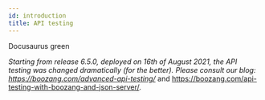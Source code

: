 ```yaml
---
id: introduction
title: API testing
---
```



<YouTubeEmbed embedId="zHDmcl2pIh0">Docusaurus green</YouTubeEmbed>


*Starting from release 6.5.0, deployed on 16th of August 2021, the API testing was changed dramatically (for the better). Please consult our blog: https://boozang.com/advanced-api-testing/* and https://boozang.com/api-testing-with-boozang-and-json-server/.